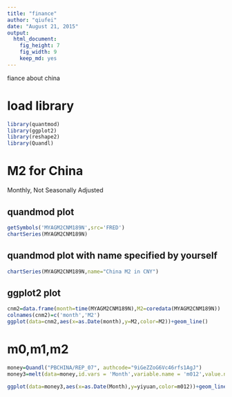 ```yaml
---
title: "finance"
author: "qiufei"
date: "August 21, 2015"
output: 
  html_document: 
    fig_height: 7
    fig_width: 9
    keep_md: yes
---
```


fiance about china


# load library

```r
library(quantmod)
library(ggplot2)
library(reshape2)
library(Quandl)

```


# M2 for China

Monthly, Not Seasonally Adjusted

## quandmod plot

```r
getSymbols('MYAGM2CNM189N',src='FRED')
chartSeries(MYAGM2CNM189N)

```

## quandmod plot with name specified by yourself
```r
chartSeries(MYAGM2CNM189N,name="China M2 in CNY")
```

## ggplot2 plot

```r

cnm2=data.frame(month=time(MYAGM2CNM189N),M2=coredata(MYAGM2CNM189N))
colnames(cnm2)=c('month','M2')
ggplot(data=cnm2,aes(x=as.Date(month),y=M2,color=M2))+geom_line()

```

# m0,m1,m2

```r
money=Quandl("PBCHINA/REP_07", authcode="9iGeZZoG6Vc46rfs1AgJ")
money3=melt(data=money,id.vars = 'Month',variable.name = 'm012',value.name = 'yiyuan')

ggplot(data=money3,aes(x=as.Date(Month),y=yiyuan,color=m012))+geom_line()+geom_point()


```


